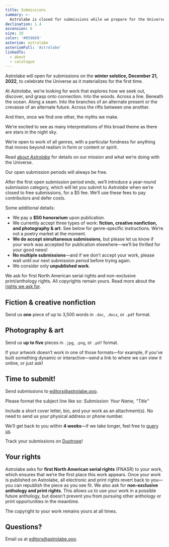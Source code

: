 ```yaml
---
title: Submissions
summary: >-
  Astrolabe is closed for submissions while we prepare for the Universe to materialize. Submissions open on December 21, 2022.
declination: 1.4
ascension: 6
size: 20
color: '#059669'
asterism: astrolabe
asterismFull: 'Astrolabe'
linkedTo:
  - about
  - catalogue
---
```


Astrolabe will open for submissions on the **winter solstice, December 21, 2022**, to celebrate the Universe as it materializes for the first time.

<Break />

At _Astrolabe_, we&rsquo;re looking for work that explores how we seek out, discover, and grasp onto connection. Into
the woods. Across a line. Beneath the ocean. Along a seam. Into the branches of an alternate present or the crevasse of
an alternate future. Across the rifts between one another.

And then, once we find one other, the myths we make.

We&rsquo;re excited to see as many interpretations of this broad theme as there are stars in the night sky.

We&rsquo;re open to work of all genres, with a particular fondness for anything that moves beyond realism in form or
content or spirit.

Read [about *Astrolabe*](/about) for details on our mission and what we&rsquo;re doing with the Universe.

<Break />

Our open submission periods will always be free. 

After the first open submission period ends, we&rsquo;ll introduce a year-round submission category, which will let you
submit to *Astrolabe* when we&rsquo;re closed to free submissions, for a $5 fee. We&rsquo;ll use these fees to pay
contributors and defer costs.

Some additional details:

- We pay a **$50 honorarium** upon publication.
- We currently accept three types of work: **fiction, creative nonfiction, and photography &amp; art**. See below for
  genre-specific instructions. We&rsquo;re not a poetry market at the moment.
- **We do accept simultaneous submissions**, but please let us know if your work was accepted for publication
  elsewhere—we&rsquo;ll be thrilled for your good news!
- **No multiple submissions**—and if we don&rsquo;t accept your work, please wait until our next submission period
  before trying again.
- We consider only **unpublished work**.

We ask for first North American serial rights and non-exclusive print/anthology rights. All copyrights remain yours.
Read more about the [rights we ask for](#your-rights).

## Fiction & creative nonfiction

Send us **one** piece of up to 3,500 words in `.doc`, `.docx`, or `.pdf` format.

## Photography &amp; art

Send us **up to five** pieces in `.jpg`, `.png`, or `.pdf` format. 

If your artwork doesn&rsquo;t work in one of those formats—for example, if you&rsquo;ve built something dynamic or
interactive—send a link to where we can view it online, or just ask!

## Time to submit!

Send submissions to [editors@astrolabe.ooo](mailto:editors@astrolabe.ooo).

Please format the subject line like so: *Submission: Your Name, "Title"*

Include a short cover letter, bio, and your work as an attachment(s). No need to send us your physical address or phone
number.

We&rsquo;ll get back to you within **4 weeks**—if we take longer, feel free to [query us](mailto:editors@astrolabe.ooo).

Track your submissions on [Duotrope](https://duotrope.com/listing/35081/astrolabe)!

## Your rights

Astrolabe asks for **first North American serial rights** (FNASR) to your work, which ensures that we&rsquo;re the first
place this work appears. Once your work is published on Astrolabe, all electronic and print rights revert back to
you—you can republish the piece as you see fit. We also ask for **non-exclusive anthology and print rights**. This
allows us to use your work in a possible future anthology, but doesn&rsquo;t prevent you from pursuing other anthology
or print opportunities in the meantime.

The copyright to your work remains yours at all times.

## Questions?

Email us at [editors@astrolabe.ooo](mailto:editors@astrolabe.ooo).
